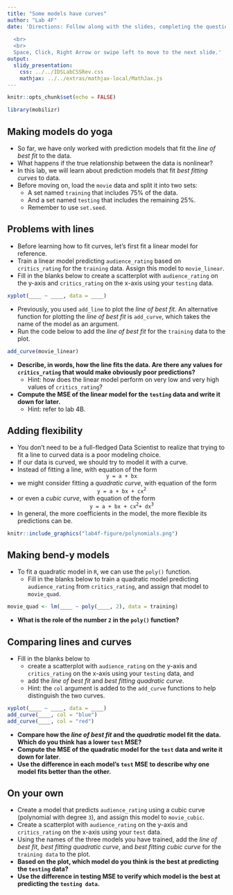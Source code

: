 ```yaml
---
title: "Some models have curves"
author: "Lab 4F"
date: 'Directions: Follow along with the slides, completing the questions in <font color=#25679E><b>blue</b></font> on your computer, and answering the questions in **red** in your journal.  
  
  <br>
  <br>
  Space, Click, Right Arrow or swipe left to move to the next slide.'
output: 
  slidy_presentation: 
    css: ../../IDSLabCSSRev.css
    mathjax: ../../extras/mathjax-local/MathJax.js
---
```


```r
knitr::opts_chunk$set(echo = FALSE)
```

```r
library(mobilizr)
```

## Making models do yoga

- So far, we have only worked with prediction models that fit the _line of best fit_ to the data.
- What happens if the true relationship between the data is nonlinear?
- In this lab, we will learn about prediction models that fit _best fitting curves_ to data.
- <span class="blue">Before moving on, load the `movie` data and split it into two sets:</span>
    - <span class="blue">A set named `training` that includes 75% of the data.</span>
    - <span class="blue">And a set named `testing` that includes the remaining 25%.</span>
    - <span class="blue">Remember to use `set.seed`.</span>


## Problems with lines

- Before learning how to fit curves, let's first fit a linear model for reference.
- <span class="blue">Train a linear model predicting `audience_rating` based on `critics_rating` for the `training` data. Assign this model to `movie_linear`.</span>
- <span class="blue">Fill in the blanks below to create a scatterplot with `audience_rating` on the y-axis and `critics_rating` on the x-axis using your `testing` data.</span>
    
```r
xyplot(____ ~ ____, data = ____)
```

- Previously, you used `add_line` to plot the _line of best fit_. An alternative function for plotting the _line of best fit_ is `add_curve`, which takes the name of the model as an argument.
- <span class="blue">Run the code below to add the _line of best fit_ for the `training` data to the plot.</span>

```r
add_curve(movie_linear)
```

- **Describe, in words, how the line fits the data. Are there any values for `critics_rating` that would make obviously poor predictions?**
    - Hint: how does the linear model perform on very low and very high values of `critics_rating`?
- **Compute the MSE of the linear model for the `testing` data and write it down for later.**
    - Hint: refer to lab 4B.


## Adding flexibility

- You don't need to be a full-fledged Data Scientist to realize that trying to fit a line to curved data is a poor modeling choice.
- If our data is curved, we should try to model it with a curve.
- Instead of fitting a line, with equation of the form
<center>`y = a + bx`</center>
- we might consider fitting a _quadratic curve_, with equation of the form
<center>`y = a + bx + cx`<sup>`2`</sup></center>
- or even a _cubic curve_, with equation of the form
<center>`y = a + bx + cx`<sup>`2`</sup>`  + dx`<sup>`3`</sup></center>
- In general, the more coefficients in the model, the more flexible its predictions can be.

```r
knitr::include_graphics("lab4f-figure/polynomials.png")
```


## Making bend-y models

- To fit a quadratic model in `R`, we can use the `poly()` function.
    - <span class="blue">Fill in the blanks below to train a quadratic model predicting `audience_rating` from `critics_rating`, and assign that model to `movie_quad`.</span>

```r
movie_quad <- lm(____ ~ poly(____, 2), data = training)
```

- **What is the role of the number `2` in the `poly()` function?**

## Comparing lines and curves

- <span class="blue">Fill in the blanks below to</span>
    - <span class="blue">create a scatterplot with `audience_rating` on the y-axis and `critics_rating` on the x-axis using your `testing` data, and</span>
    - <span class="blue">add the _line of best fit_ and _best fitting quadratic curve_.</span>
    - Hint: the `col` argument is added to the `add_curve` functions to help distinguish the two curves.
    
```r
xyplot(____ ~ ____, data = ____)
add_curve(____, col = "blue")
add_curve(____, col = "red")
```

- **Compare how the _line of best fit_ and the _quadratic_ model fit the data. Which do you think has a lower `test` MSE?**
- **Compute the MSE of the quadratic model for the `test` data and write it down for later**.
- **Use the difference in each model's `test` MSE to describe why one model fits better than the other.**

## On your own

- <span class="blue">Create a model that predicts `audience_rating` using a cubic curve (polynomial with degree `3`), and assign this model to `movie_cubic`.</span>
- <span class="blue">Create a scatterplot with `audience_rating` on the y-axis and `critics_rating` on the x-axis using your `test` data.</span>
- <span class="blue">Using the names of the three models you have trained, add the _line of best fit_, _best fitting quadratic curve_, and _best fitting cubic curve_ for the `training data` to the plot.</span>
- **Based on the plot, which model do you think is the best at predicting the `testing` data?**
- **Use the difference in testing MSE to verify which model is the best at predicting the `testing data`.**